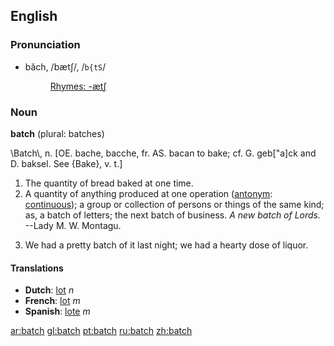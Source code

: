 ==English==
===Pronunciation===
*băch, /bætʃ/, /<tt>b{tS</tt>/
*:[[Rhymes:English:-ætʃ|Rhymes: -ætʃ]]

=== Noun ===
'''batch''' (plural: batches)

<nowiki>\Batch\,</nowiki> n. [OE. bache, bacche, fr. AS. bacan to bake; cf.
G. geb["a]ck and D. baksel. See {Bake}, v. t.]
#The quantity of bread baked at one time.
#A quantity of anything produced at one operation ([[antonym]]: [[continuous]]); a group or collection of persons or things of the same kind; as, a batch of letters; the next batch of business. ''A new batch of Lords.'' --Lady M. W. Montagu.
# {{vulgar}} We had a pretty batch of it last night; we had a hearty dose of liquor.

====Translations====
*'''Dutch''': [[lot]] ''n''
*'''French''': [[lot]] ''m''
*'''Spanish''': [[lote]] ''m''

[[ar:batch]]
[[gl:batch]]
[[pt:batch]]
[[ru:batch]]
[[zh:batch]]
